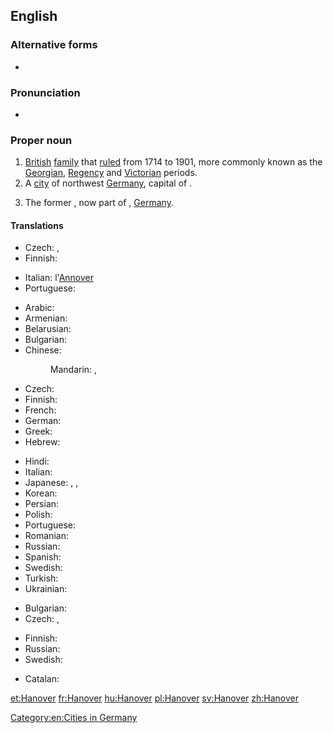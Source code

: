 ==English==

===Alternative forms===
* {{l|en|Hannover}}

===Pronunciation===
* {{IPA|/ˈhænˌoʊvɚ/|lang=en}}

===Proper noun===
{{en-proper noun}}

# [[British]] [[family]] that [[rule]]d from 1714 to 1901, more commonly known as the [[Georgian]], [[Regency]] and [[Victorian]] periods.
# A [[city]] of northwest [[Germany]], capital of {{pedlink|Lower Saxony}}.
# {{label|en|historical}} The former {{pedlink|Kingdom of Hanover}}, now part of {{pedlink|Lower Saxony}}, [[Germany]].

====Translations====
{{trans-top|British royal family}}
* Czech: {{t|cs|Hannoverští|p}}, {{t|cs|Hannoverská dynastie|f}}
* Finnish: {{t|fi|Hanover}}
{{trans-mid}}
* Italian: l'[[Annover]] {{g|m}}
* Portuguese: {{t|pt|Hanôver}}
{{trans-bottom}}

{{trans-top|German city}}
* Arabic: {{t|ar|هَانُوفَر|m|tr=hanūfar}}
* Armenian: {{t|hy|Հաննովեր}}
* Belarusian: {{t|be|Гановер|m|tr=Hanóver}}
* Bulgarian: {{t|bg|Хановер|m|tr=Hanóver}}
* Chinese:
*: Mandarin: {{t|cmn|漢諾威|sc=Hani}}, {{t+|cmn|汉诺威|tr=Hànnuòwēi|sc=Hani}}
* Czech: {{t+|cs|Hannover|m}}
* Finnish: {{t+|fi|Hannover}}
* French: {{t+|fr|Hanovre|m}}
* German: {{t+|de|Hannover|n}}
* Greek: {{t+|el|Αννόβερο}}
* Hebrew: {{t|he|הנובר}}
{{trans-mid}}
* Hindi: {{t|hi|हनोवर|tr=hanōvar}}
* Italian: {{t|it|Annover|f}}
* Japanese: {{t|ja|ハノーファー|tr=Hanōfā}}, {{t|ja|ハノーヴァー|tr=Hanōvā}}, {{t|ja|ハノーバー|tr=Hanōbā}}
* Korean: {{t|ko|하노버|tr=Hanobeo|sc=Hang}}
* Persian: {{t|fa|هانوفر}}
* Polish: {{t+|pl|Hanower|m}}
* Portuguese: {{t|pt|Hanôver}}
* Romanian: {{t|ro|Hanovra|f}}
* Russian: {{t+|ru|Ганно́вер|m}}
* Spanish: {{t|es|Hanóver|m}}
* Swedish: {{t+|sv|Hannover}}
* Turkish: {{t|tr|Hannover}}
* Ukrainian: {{t|uk|Ганновер|m|tr=Hannóver}}
{{trans-bottom}}

{{trans-top|kingdom}}
* Bulgarian: {{t|bg|Хановер|m|tr=Hanóver}}
* Czech: {{t|cs|Hannoversko|n}}, {{t|cs|Hannoverské království}}
{{trans-mid}}
* Finnish: {{t+|fi|Hannover}}
* Russian: {{t+|ru|Ганно́вер|m}}
* Swedish: {{t+|sv|Hannover}}
{{trans-bottom}}

{{checktrans-top}}
* Catalan: {{t-check|ca|Hanover}}
{{trans-mid}}
{{trans-bottom}}

[[Category:en:Cities in Germany]]

[[et:Hanover]]
[[fr:Hanover]]
[[hu:Hanover]]
[[pl:Hanover]]
[[sv:Hanover]]
[[zh:Hanover]]